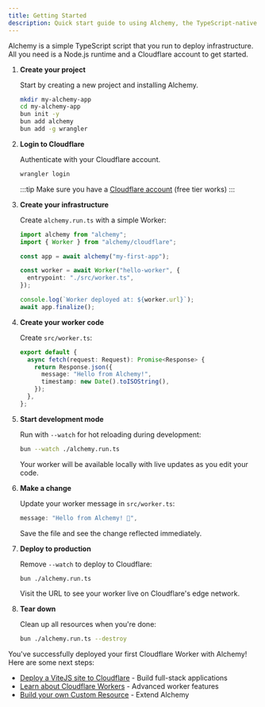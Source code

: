 ```yaml
---
title: Getting Started
description: Quick start guide to using Alchemy, the TypeScript-native Infrastructure-as-Code library. Deploy your first Cloudflare Worker with type-safe infrastructure code.
---
```



Alchemy is a simple TypeScript script that you run to deploy infrastructure. All you need is a Node.js runtime and a Cloudflare account to get started.

<Steps>

1. **Create your project**

   Start by creating a new project and installing Alchemy.

   ```sh
   mkdir my-alchemy-app
   cd my-alchemy-app
   bun init -y
   bun add alchemy
   bun add -g wrangler
   ```

2. **Login to Cloudflare**

   Authenticate with your Cloudflare account.

   ```sh
   wrangler login
   ```

   :::tip
   Make sure you have a [Cloudflare account](https://dash.cloudflare.com/sign-up) (free tier works)
   :::

3. **Create your infrastructure**

   Create `alchemy.run.ts` with a simple Worker:

   ```typescript
   import alchemy from "alchemy";
   import { Worker } from "alchemy/cloudflare";

   const app = await alchemy("my-first-app");

   const worker = await Worker("hello-worker", {
     entrypoint: "./src/worker.ts",
   });

   console.log(`Worker deployed at: ${worker.url}`);
   await app.finalize();
   ```

4. **Create your worker code**

   Create `src/worker.ts`:

   ```typescript
   export default {
     async fetch(request: Request): Promise<Response> {
       return Response.json({
         message: "Hello from Alchemy!",
         timestamp: new Date().toISOString(),
       });
     },
   };
   ```

5. **Start development mode**

   Run with `--watch` for hot reloading during development:

   ```sh
   bun --watch ./alchemy.run.ts
   ```

   Your worker will be available locally with live updates as you edit your code.

6. **Make a change**

   Update your worker message in `src/worker.ts`:

   ```typescript
   message: "Hello from Alchemy! 🧪",
   ```

   Save the file and see the change reflected immediately.

7. **Deploy to production**

   Remove `--watch` to deploy to Cloudflare:

   ```sh
   bun ./alchemy.run.ts
   ```

   Visit the URL to see your worker live on Cloudflare's edge network.

8. **Tear down**

   Clean up all resources when you're done:

   ```sh
   bun ./alchemy.run.ts --destroy
   ```

</Steps>


You've successfully deployed your first Cloudflare Worker with Alchemy! Here are some next steps:

- [Deploy a ViteJS site to Cloudflare](./guides/cloudflare-vitejs) - Build full-stack applications
- [Learn about Cloudflare Workers](./guides/cloudflare-worker) - Advanced worker features
- [Build your own Custom Resource](./guides/custom-resources.md) - Extend Alchemy